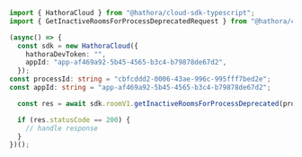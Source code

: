 ```typescript GetInactiveRoomsForProcessDeprecated.ts
import { HathoraCloud } from "@hathora/cloud-sdk-typescript";
import { GetInactiveRoomsForProcessDeprecatedRequest } from "@hathora/cloud-sdk-typescript/dist/models/operations";

(async() => {
  const sdk = new HathoraCloud({
    hathoraDevToken: "",
    appId: "app-af469a92-5b45-4565-b3c4-b79878de67d2",
  });
const processId: string = "cbfcddd2-0006-43ae-996c-995fff7bed2e";
const appId: string = "app-af469a92-5b45-4565-b3c4-b79878de67d2";

  const res = await sdk.roomV1.getInactiveRoomsForProcessDeprecated(processId, appId);

  if (res.statusCode == 200) {
    // handle response
  }
})();
```
